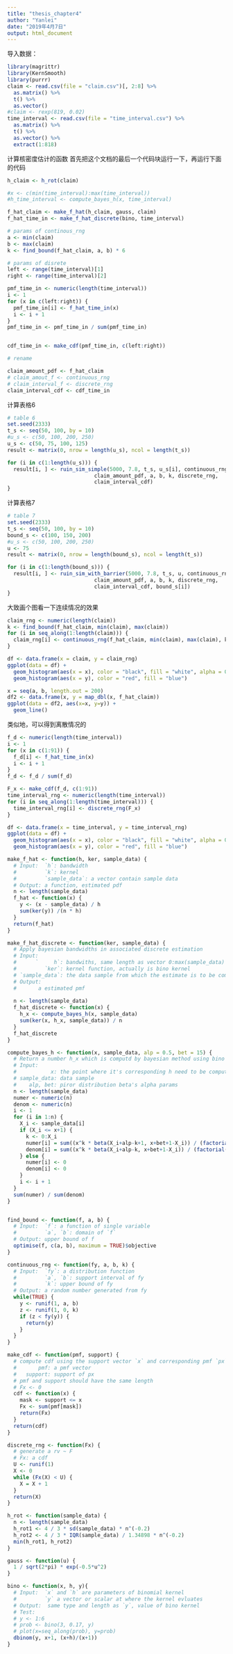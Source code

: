 ```yaml
---
title: "thesis_chapter4"
author: "Yanlei"
date: "2019年4月7日"
output: html_document
---
```


导入数据：
```r
library(magrittr)
library(KernSmooth)
library(purrr)
claim <- read.csv(file = "claim.csv")[, 2:8] %>%
  as.matrix() %>%
  t() %>%
  as.vector()
#claim <- rexp(819, 0.02)
time_interval <- read.csv(file = "time_interval.csv") %>%
  as.matrix() %>%
  t() %>%
  as.vector() %>%
  extract(1:818)

```

计算核密度估计的函数
首先把这个文档的最后一个代码块运行一下，再运行下面的代码
```r
h_claim <- h_rot(claim)

#x <- c(min(time_interval):max(time_interval))
#h_time_interval <- compute_bayes_h(x, time_interval)

f_hat_claim <- make_f_hat(h_claim, gauss, claim)
f_hat_time_in <- make_f_hat_discrete(bino, time_interval)

# params of continous_rng
a <- min(claim)
b <- max(claim)
k <- find_bound(f_hat_claim, a, b) * 6

# params of disrete
left <- range(time_interval)[1]
right <- range(time_interval)[2]

pmf_time_in <- numeric(length(time_interval))
i <- 1
for (x in c(left:right)) {
  pmf_time_in[i] <- f_hat_time_in(x)
  i <- i + 1
}
pmf_time_in <- pmf_time_in / sum(pmf_time_in)


cdf_time_in <- make_cdf(pmf_time_in, c(left:right))

```


```r
# rename

claim_amount_pdf <- f_hat_claim
# claim_amout_f <- continuous_rng
# claim_interval_f <- discrete_rng
claim_interval_cdf <- cdf_time_in

```

计算表格6

```r
# table 6
set.seed(2333)
t_s <- seq(50, 100, by = 10)
#u_s <- c(50, 100, 200, 250)
u_s <- c(50, 75, 100, 125)
result <- matrix(0, nrow = length(u_s), ncol = length(t_s))

for (i in c(1:length(u_s))) {
  result[i, ] <- ruin_sim_simple(5000, 7.8, t_s, u_s[i], continuous_rng,
                            claim_amount_pdf, a, b, k, discrete_rng, 
                            claim_interval_cdf)
}


```


计算表格7
```r
# table 7
set.seed(2333)
t_s <- seq(50, 100, by = 10)
bound_s <- c(100, 150, 200)
#u_s <- c(50, 100, 200, 250)
u <- 75
result <- matrix(0, nrow = length(bound_s), ncol = length(t_s))

for (i in c(1:length(bound_s))) {
  result[i, ] <- ruin_sim_with_barrier(5000, 7.8, t_s, u, continuous_rng,
                            claim_amount_pdf, a, b, k, discrete_rng, 
                            claim_interval_cdf, bound_s[i])
}


```


大致画个图看一下连续情况的效果
```r

claim_rng <- numeric(length(claim))
k <- find_bound(f_hat_claim, min(claim), max(claim))
for (i in seq_along(1:length(claim))) {
  claim_rng[i] <- continuous_rng(f_hat_claim, min(claim), max(claim), k * 5)
}


```

```r
df <- data.frame(x = claim, y = claim_rng)
ggplot(data = df) + 
  geom_histogram(aes(x = x), color = "black", fill = "white", alpha = 0.5) +
  geom_histogram(aes(x = y), color = "red", fill = "blue")

x = seq(a, b, length.out = 200)
df2 <- data.frame(x, y = map_dbl(x, f_hat_claim))
ggplot(data = df2, aes(x=x, y=y)) +
  geom_line()

```

类似地，可以得到离散情况的

```r
f_d <- numeric(length(time_interval))
i <- 1
for (x in c(1:91)) {
  f_d[i] <- f_hat_time_in(x)
  i <- i + 1
}
f_d <- f_d / sum(f_d)

F_x <- make_cdf(f_d, c(1:91))
time_interval_rng <- numeric(length(time_interval))
for (i in seq_along(1:length(time_interval))) {
  time_interval_rng[i] <- discrete_rng(F_x)
}
```

```r
df <- data.frame(x = time_interval, y = time_interval_rng)
ggplot(data = df) + 
  geom_histogram(aes(x = x), color = "black", fill = "white", alpha = 0.5) +
  geom_histogram(aes(x = y), color = "red", fill = "blue")


```



```r
make_f_hat <- function(h, ker, sample_data) {
  # Input:  `h`: bandwidth
  #         `k`: kernel
  #         `sample_data`: a vector contain sample data
  # Output: a function, estimated pdf
  n <- length(sample_data)
  f_hat <- function(x) {
    y <- (x - sample_data) / h
    sum(ker(y)) /(n * h)
  }
  return(f_hat)
}

make_f_hat_discrete <- function(ker, sample_data) {
  # Apply bayesian bandwidths in associated discrete estimation
  # Input: 
  #      `     h`: bandwiths, same length as vector 0:max(sample_data)
  #         `ker`: kernel function, actually is bino kernel
  # `sample_data`: the data sample from which the estimate is to be computed
  # Output:
  #       a estimated pmf
  
  n <- length(sample_data)
  f_hat_discrete <- function(x) {
    h_x <- compute_bayes_h(x, sample_data)
    sum(ker(x, h_x, sample_data)) / n
  }
  f_hat_discrete
}

compute_bayes_h <- function(x, sample_data, alp = 0.5, bet = 15) {
  # Return a number h_x which is computd by bayesian method using bino ker
  # Input: 
  #           x: the point where it's corresponding h need to be computed
  # sample_data: data sample
  #    alp, bet: piror distribution beta's alpha params
  n <- length(sample_data)
  numer <- numeric(n)
  denom <- numeric(n)
  i <- 1
  for (i in 1:n) {
    X_i <- sample_data[i]
    if (X_i <= x+1) {
      k <- 0:X_i
      numer[i] = sum((x^k * beta(X_i+alp-k+1, x+bet+1-X_i)) / (factorial(x+1-X_i) * factorial(k) * factorial(X_i-k)))
      denom[i] = sum((x^k * beta(X_i+alp-k, x+bet+1-X_i)) / (factorial(x+1-X_i) * factorial(k) * factorial(X_i-k)))
    } else {
      numer[i] <- 0
      denom[i] <- 0
    }
    i <- i + 1
  }
  sum(numer) / sum(denom)
}


find_bound <- function(f, a, b) {
  # Input:  `f`: a function of single variable
  #         `a`, `b`: domain of `f`
  # Output: upper bound of f
  optimise(f, c(a, b), maximum = TRUE)$objective
}

continuous_rng <- function(fy, a, b, k) {
  # Input:  `fy`: a distribution function
  #         `a`, `b`: support interval of fy
  #         `k`: upper bound of fy
  # Output: a random number generated from fy
  while(TRUE) {
    y <- runif(1, a, b)
    z <- runif(1, 0, k)
    if (z < fy(y)) {
      return(y)
    }
  }
}

make_cdf <- function(pmf, support) {
  # compute cdf using the support vector `x` and corresponding pmf `px`
  #       pmf: a pmf vector
  #   support: support of px
  # pmf and support should have the same length
  # Fx <- 0
  cdf <- function(x) {
    mask <- support <= x
    Fx <- sum(pmf[mask])
    return(Fx)
  }
  return(cdf)
}

discrete_rng <- function(Fx) {
  # generate a rv ~ F
  # Fx: a cdf
  U <- runif(1)
  X <- 0
  while (Fx(X) < U) {
    X = X + 1
  }
  return(X)
}

h_rot <- function(sample_data) {
  n <- length(sample_data)
  h_rot1 <- 4 / 3 * sd(sample_data) * n^(-0.2)
  h_rot2 <- 4 / 3 * IQR(sample_data) / 1.34898 * n^(-0.2)
  min(h_rot1, h_rot2)
}

gauss <- function(u) {
  1 / sqrt(2*pi) * exp(-0.5*u^2)
}

bino <- function(x, h, y){
  # Input:  `x` and `h` are parameters of binomial kernel
  #         `y` a vector or scalar at where the kernel evluates
  # Output:  same type and length as `y`, value of bino kernel
  # Test: 
  # y <- 1:6
  # prob <- bino(3, 0.17, y)
  # plot(x=seq_along(prob), y=prob) 
  dbinom(y, x+1, (x+h)/(x+1))
}


```